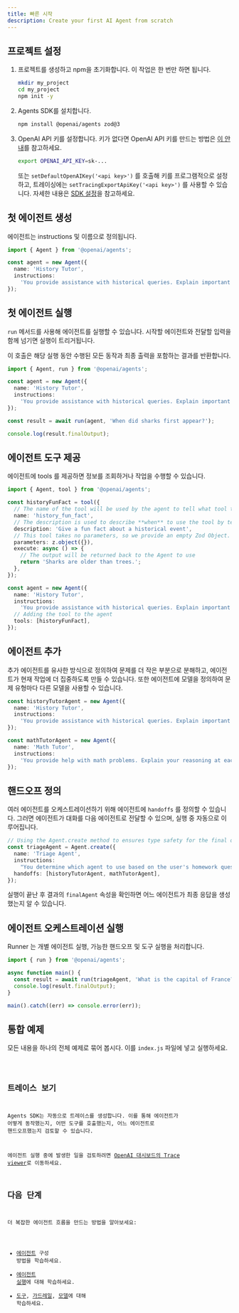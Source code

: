 ```yaml
---
title: 빠른 시작
description: Create your first AI Agent from scratch
---
```



## 프로젝트 설정

<Steps>

1. 프로젝트를 생성하고 npm을 초기화합니다. 이 작업은 한 번만 하면 됩니다.

   ```bash
   mkdir my_project
   cd my_project
   npm init -y
   ```

2. Agents SDK를 설치합니다.

   ```bash
   npm install @openai/agents zod@3
   ```

3. OpenAI API 키를 설정합니다. 키가 없다면 OpenAI API 키를 만드는 방법은 [이 안내](https://platform.openai.com/docs/quickstart#create-and-export-an-api-key)를 참고하세요.

   ```bash
   export OPENAI_API_KEY=sk-...
   ```

   또는 `setDefaultOpenAIKey('<api key>')` 를 호출해 키를 프로그램적으로 설정하고,
   트레이싱에는 `setTracingExportApiKey('<api key>')` 를 사용할 수 있습니다.
   자세한 내용은 [SDK 설정](/openai-agents-js/ko/guides/config)을 참고하세요.

</Steps>

## 첫 에이전트 생성

에이전트는 instructions 및 이름으로 정의됩니다.

```typescript
import { Agent } from '@openai/agents';

const agent = new Agent({
  name: 'History Tutor',
  instructions:
    'You provide assistance with historical queries. Explain important events and context clearly.',
});
```

## 첫 에이전트 실행

`run` 메서드를 사용해 에이전트를 실행할 수 있습니다. 시작할 에이전트와 전달할 입력을 함께 넘기면 실행이 트리거됩니다.

이 호출은 해당 실행 동안 수행된 모든 동작과 최종 출력을 포함하는 결과를 반환합니다.

```typescript
import { Agent, run } from '@openai/agents';

const agent = new Agent({
  name: 'History Tutor',
  instructions:
    'You provide assistance with historical queries. Explain important events and context clearly.',
});

const result = await run(agent, 'When did sharks first appear?');

console.log(result.finalOutput);
```

## 에이전트 도구 제공

에이전트에 tools 를 제공하면 정보를 조회하거나 작업을 수행할 수 있습니다.

```typescript
import { Agent, tool } from '@openai/agents';

const historyFunFact = tool({
  // The name of the tool will be used by the agent to tell what tool to use.
  name: 'history_fun_fact',
  // The description is used to describe **when** to use the tool by telling it **what** it does.
  description: 'Give a fun fact about a historical event',
  // This tool takes no parameters, so we provide an empty Zod Object.
  parameters: z.object({}),
  execute: async () => {
    // The output will be returned back to the Agent to use
    return 'Sharks are older than trees.';
  },
});

const agent = new Agent({
  name: 'History Tutor',
  instructions:
    'You provide assistance with historical queries. Explain important events and context clearly.',
  // Adding the tool to the agent
  tools: [historyFunFact],
});
```

## 에이전트 추가

추가 에이전트를 유사한 방식으로 정의하여 문제를 더 작은 부분으로 분해하고, 에이전트가 현재 작업에 더 집중하도록 만들 수 있습니다. 또한 에이전트에 모델을 정의하여 문제 유형마다 다른 모델을 사용할 수 있습니다.

```typescript
const historyTutorAgent = new Agent({
  name: 'History Tutor',
  instructions:
    'You provide assistance with historical queries. Explain important events and context clearly.',
});

const mathTutorAgent = new Agent({
  name: 'Math Tutor',
  instructions:
    'You provide help with math problems. Explain your reasoning at each step and include examples',
});
```

## 핸드오프 정의

여러 에이전트를 오케스트레이션하기 위해 에이전트에 `handoffs` 를 정의할 수 있습니다. 그러면 에이전트가 대화를 다음 에이전트로 전달할 수 있으며, 실행 중 자동으로 이루어집니다.

```typescript
// Using the Agent.create method to ensures type safety for the final output
const triageAgent = Agent.create({
  name: 'Triage Agent',
  instructions:
    "You determine which agent to use based on the user's homework question",
  handoffs: [historyTutorAgent, mathTutorAgent],
});
```

실행이 끝난 후 결과의 `finalAgent` 속성을 확인하면 어느 에이전트가 최종 응답을 생성했는지 알 수 있습니다.

## 에이전트 오케스트레이션 실행

Runner 는 개별 에이전트 실행, 가능한 핸드오프 및 도구 실행을 처리합니다.

```typescript
import { run } from '@openai/agents';

async function main() {
  const result = await run(triageAgent, 'What is the capital of France?');
  console.log(result.finalOutput);
}

main().catch((err) => console.error(err));
```

## 통합 예제

모든 내용을 하나의 전체 예제로 묶어 봅시다. 이를 `index.js` 파일에 넣고 실행하세요.

<Code lang="typescript" code={quickstartExample} title="Quickstart" />

## 트레이스 보기

Agents SDK는 자동으로 트레이스를 생성합니다. 이를 통해 에이전트가 어떻게 동작했는지, 어떤 도구를 호출했는지, 어느 에이전트로 핸드오프했는지 검토할 수 있습니다.

에이전트 실행 중에 발생한 일을 검토하려면
[OpenAI 대시보드의 Trace viewer](https://platform.openai.com/traces)로 이동하세요.

## 다음 단계

더 복잡한 에이전트 흐름을 만드는 방법을 알아보세요:

- [에이전트](/openai-agents-js/ko/guides/agents) 구성 방법을 학습하세요.
- [에이전트 실행](/openai-agents-js/ko/guides/running-agents)에 대해 학습하세요.
- [도구](/openai-agents-js/ko/guides/tools), [가드레일](/openai-agents-js/ko/guides/guardrails), [모델](/openai-agents-js/ko/guides/models)에 대해 학습하세요.
